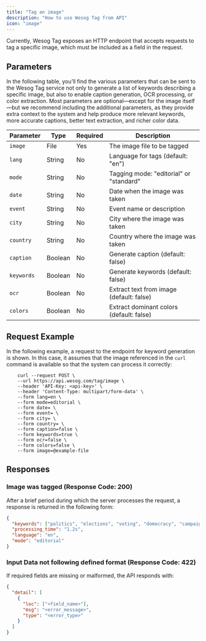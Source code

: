 ```yaml
---
title: "Tag an image"
description: "How to use Wesog Tag from API"
icon: "image"
---
```


Currently, Wesog Tag exposes an HTTP endpoint that accepts requests to tag a specific image, which must be included as a field in the request.

## Parameters
In the following table, you’ll find the various parameters that can be sent to the Wesog Tag service not only to generate a list of keywords describing a specific image, but also to enable caption generation, OCR processing, or color extraction. Most parameters are optional—except for the image itself—but we recommend including the additional parameters, as they provide extra context to the system and help produce more relevant keywords, more accurate captions, better text extraction, and richer color data.

| Parameter | Type | Required | Description |
|-----------|------|----------|-------------|
| `image` | File | Yes | The image file to be tagged |
| `lang` | String | No | Language for tags (default: "en") |
| `mode` | String | No | Tagging mode: "editorial" or "standard" |
| `date` | String | No | Date when the image was taken |
| `event` | String | No | Event name or description |
| `city` | String | No | City where the image was taken |
| `country` | String | No | Country where the image was taken |
| `caption` | Boolean | No | Generate caption (default: false) |
| `keywords` | Boolean | No | Generate keywords (default: false) |
| `ocr` | Boolean | No | Extract text from image (default: false) |
| `colors` | Boolean | No | Extract dominant colors (default: false) |

## Request Example
In the following example, a request to the endpoint for keyword generation is shown. In this case, it assumes that the image referenced in the `curl` command is available so that the system can process it correctly:

```{bash}
    curl --request POST \
    --url https://api.wesog.com/tag/image \
    --header 'API-Key: <api-key>' \
    --header 'Content-Type: multipart/form-data' \
    --form lang=en \
    --form mode=editorial \
    --form date= \
    --form event= \
    --form city= \
    --form country= \
    --form caption=false \
    --form keywords=true \
    --form ocr=false \
    --form colors=false \
    --form image=@example-file
```

## Responses
### Image was tagged (Response Code: 200)
After a brief period during which the server processes the request, a response is returned in the following form:

```json
{
  "keywords": ["politics", "elections", "voting", "democracy", "campaign"],
  "processing_time": "1.2s",
  "language": "en",
  "mode": "editorial"
}
```

### Input Data not following defined format (Response Code: 422)
If required fields are missing or malformed, the API responds with:
```json
{
  "detail": [
    {
      "loc": ["<field_name>"],
      "msg": "<error_message>",
      "type": "<error_type>"
    }
  ]
}
```